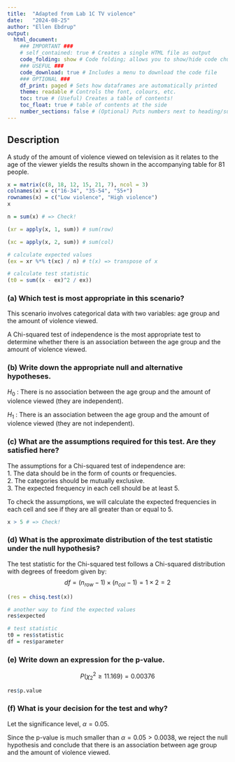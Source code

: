 ```yaml
---
title:  "Adapted from Lab 1C TV violence" 
date:   "2024-08-25" 
author: "Ellen Ebdrup" 
output: 
  html_document: 
    ### IMPORTANT ###
    # self_contained: true # Creates a single HTML file as output
    code_folding: show # Code folding; allows you to show/hide code chunks
    ### USEFUL ###
    code_download: true # Includes a menu to download the code file
    ### OPTIONAL ###
    df_print: paged # Sets how dataframes are automatically printed
    theme: readable # Controls the font, colours, etc.
    toc: true # (Useful) Creates a table of contents!
    toc_float: true # table of contents at the side
    number_sections: false # (Optional) Puts numbers next to heading/subheadings
---
```


## Description

A study of the amount of violence viewed on television as it relates to the age of the viewer yields the results shown in the accompanying table for 81 people.

```r
x = matrix(c(8, 18, 12, 15, 21, 7), ncol = 3)
colnames(x) = c("16-34", "35-54", "55+")
rownames(x) = c("Low violence", "High violence")
x
```

```r
n = sum(x) # => Check!

(xr = apply(x, 1, sum)) # sum(row)

(xc = apply(x, 2, sum)) # sum(col)

# calculate expected values
(ex = xr %*% t(xc) / n) # t(x) => transpose of x

# calculate test statistic
(t0 = sum((x - ex)^2 / ex)) 
```

### (a) Which test is most appropriate in this scenario?

This scenario involves categorical data with two variables: 
  age group and 
  the amount of violence viewed. 
  
A Chi-squared test of independence is the most appropriate test to determine whether there is an association between the age group and the amount of violence viewed.


### (b) Write down the appropriate null and alternative hypotheses.

$H_0$ : There is no association between the age group and the amount of violence viewed (they are independent).

$H_1$ : There is an association between the age group and the amount of violence viewed (they are not independent).

### (c) What are the assumptions required for this test. Are they satisfied here?

The assumptions for a Chi-squared test of independence are:  
1. The data should be in the form of counts or frequencies.  
2. The categories should be mutually exclusive.  
3. The expected frequency in each cell should be at least 5.  

To check the assumptions, we will calculate the expected frequencies in each cell and see if they are all greater than or equal to 5.

```r
x > 5 # => Check!
```


### (d) What is the approximate distribution of the test statistic under the null hypothesis?


The test statistic for the Chi-squared test follows a Chi-squared distribution with degrees of freedom given by:
$$df=(n_{row}−1) × (n_{col}−1) = 1 \times 2 = 2$$


```r
(res = chisq.test(x))

# another way to find the expected values
res$expected

# test statistic
t0 = res$statistic
df = res$parameter
```

### (e) Write down an expression for the p-value.

$$P(\chi_{2}^2 \geq 11.169) = 0.00376$$
```r
res$p.value
```


### (f) What is your decision for the test and why?

Let the significance level, $\alpha = 0.05$.

Since the p-value is much smaller than $\alpha = 0.05 > 0.0038$, we reject the null hypothesis and conclude that there is an association between age group and the amount of violence viewed.
